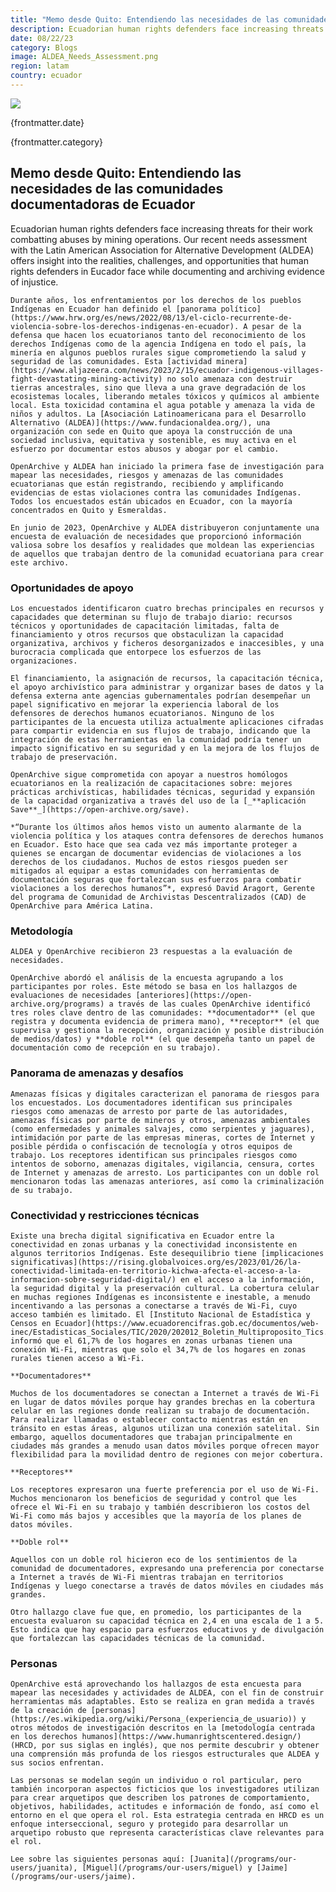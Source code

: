 ```yaml
---
title: "Memo desde Quito: Entendiendo las necesidades de las comunidades documentadoras de Ecuador"
description: Ecuadorian human rights defenders face increasing threats for their work combatting abuses by mining operations. Our recent needs assessment with the Latin American Association for Alternative Development (ALDEA) offers insight into the realities, challenges, and opportunities that human rights defenders in Eucador face while documenting and archiving evidence of injustice.  
date: 08/22/23
category: Blogs
image: ALDEA_Needs_Assessment.png
region: latam
country: ecuador
---
```



<ArticleHeaderSection>

![](ALDEA_Needs_Assessment.png)

{frontmatter.date}

{frontmatter.category}

## Memo desde Quito: Entendiendo las necesidades de las comunidades documentadoras de Ecuador

Ecuadorian human rights defenders face increasing threats for their work combatting abuses by mining operations. Our recent needs assessment with the Latin American Association for Alternative Development (ALDEA) offers insight into the realities, challenges, and opportunities that human rights defenders in Eucador face while documenting and archiving evidence of injustice.  

</ArticleHeaderSection>
<ContentSection>

    Durante años, los enfrentamientos por los derechos de los pueblos Indígenas en Ecuador han definido el [panorama político](https://www.hrw.org/es/news/2022/08/13/el-ciclo-recurrente-de-violencia-sobre-los-derechos-indigenas-en-ecuador). A pesar de la defensa que hacen los ecuatorianos tanto del reconocimiento de los derechos Indígenas como de la agencia Indígena en todo el país, la minería en algunos pueblos rurales sigue comprometiendo la salud y seguridad de las comunidades. Esta [actividad minera](https://www.aljazeera.com/news/2023/2/15/ecuador-indigenous-villages-fight-devastating-mining-activity) no solo amenaza con destruir tierras ancestrales, sino que lleva a una grave degradación de los ecosistemas locales, liberando metales tóxicos y químicos al ambiente local. Esta toxicidad contamina el agua potable y amenaza la vida de niños y adultos. La [Asociación Latinoamericana para el Desarrollo Alternativo (ALDEA)](https://www.fundacionaldea.org/), una organización con sede en Quito que apoya la construcción de una sociedad inclusiva, equitativa y sostenible, es muy activa en el esfuerzo por documentar estos abusos y abogar por el cambio.

    OpenArchive y ALDEA han iniciado la primera fase de investigación para mapear las necesidades, riesgos y amenazas de las comunidades ecuatorianas que están registrando, recibiendo y amplificando evidencias de estas violaciones contra las comunidades Indígenas. Todos los encuestados están ubicados en Ecuador, con la mayoría concentrados en Quito y Esmeraldas.

    En junio de 2023, OpenArchive y ALDEA distribuyeron conjuntamente una encuesta de evaluación de necesidades que proporcionó información valiosa sobre los desafíos y realidades que moldean las experiencias de aquellos que trabajan dentro de la comunidad ecuatoriana para crear este archivo.

### Oportunidades de apoyo

    Los encuestados identificaron cuatro brechas principales en recursos y capacidades que determinan su flujo de trabajo diario: recursos técnicos y oportunidades de capacitación limitadas, falta de financiamiento y otros recursos que obstaculizan la capacidad organizativa, archivos y ficheros desorganizados e inaccesibles, y una burocracia complicada que entorpece los esfuerzos de las organizaciones.

    El financiamiento, la asignación de recursos, la capacitación técnica, el apoyo archivístico para administrar y organizar bases de datos y la defensa externa ante agencias gubernamentales podrían desempeñar un papel significativo en mejorar la experiencia laboral de los defensores de derechos humanos ecuatorianos. Ninguno de los participantes de la encuesta utiliza actualmente aplicaciones cifradas para compartir evidencia en sus flujos de trabajo, indicando que la integración de estas herramientas en la comunidad podría tener un impacto significativo en su seguridad y en la mejora de los flujos de trabajo de preservación.

    OpenArchive sigue comprometida con apoyar a nuestros homólogos ecuatorianos en la realización de capacitaciones sobre: mejores prácticas archivísticas, habilidades técnicas, seguridad y expansión de la capacidad organizativa a través del uso de la [_**aplicación Save**_](https://open-archive.org/save).

    *“Durante los últimos años hemos visto un aumento alarmante de la violencia política y los ataques contra defensores de derechos humanos en Ecuador. Esto hace que sea cada vez más importante proteger a quienes se encargan de documentar evidencias de violaciones a los derechos de los ciudadanos. Muchos de estos riesgos pueden ser mitigados al equipar a estas comunidades con herramientas de documentación seguras que fortalezcan sus esfuerzos para combatir violaciones a los derechos humanos”*, expresó David Aragort, Gerente del programa de Comunidad de Archivistas Descentralizados (CAD) de OpenArchive para América Latina.

### Metodología

    ALDEA y OpenArchive recibieron 23 respuestas a la evaluación de necesidades. 

    OpenArchive abordó el análisis de la encuesta agrupando a los participantes por roles. Este método se basa en los hallazgos de evaluaciones de necesidades [anteriores](https://open-archive.org/programs) a través de las cuales OpenArchive identificó tres roles clave dentro de las comunidades: **documentador** (el que registra y documenta evidencia de primera mano), **receptor** (el que supervisa y gestiona la recepción, organización y posible distribución de medios/datos) y **doble rol** (el que desempeña tanto un papel de documentación como de recepción en su trabajo).

### Panorama de amenazas y desafíos

    Amenazas físicas y digitales caracterizan el panorama de riesgos para los encuestados. Los documentadores identifican sus principales riesgos como amenazas de arresto por parte de las autoridades, amenazas físicas por parte de mineros y otros, amenazas ambientales (como enfermedades y animales salvajes, como serpientes y jaguares), intimidación por parte de las empresas mineras, cortes de Internet y posible pérdida o confiscación de tecnología y otros equipos de trabajo. Los receptores identifican sus principales riesgos como intentos de soborno, amenazas digitales, vigilancia, censura, cortes de Internet y amenazas de arresto. Los participantes con un doble rol mencionaron todas las amenazas anteriores, así como la criminalización de su trabajo.

### Conectividad y restricciones técnicas

    Existe una brecha digital significativa en Ecuador entre la conectividad en zonas urbanas y la conectividad inconsistente en algunos territorios Indígenas. Este desequilibrio tiene [implicaciones significativas](https://rising.globalvoices.org/es/2023/01/26/la-conectividad-limitada-en-territorio-kichwa-afecta-el-acceso-a-la-informacion-sobre-seguridad-digital/) en el acceso a la información, la seguridad digital y la preservación cultural. La cobertura celular en muchas regiones Indígenas es inconsistente e inestable, a menudo incentivando a las personas a conectarse a través de Wi-Fi, cuyo acceso también es limitado. El [Instituto Nacional de Estadística y Censos en Ecuador](https://www.ecuadorencifras.gob.ec/documentos/web-inec/Estadisticas_Sociales/TIC/2020/202012_Boletin_Multiproposito_Tics.pdf) informó que el 61,7% de los hogares en zonas urbanas tienen una conexión Wi-Fi, mientras que solo el 34,7% de los hogares en zonas rurales tienen acceso a Wi-Fi.

    **Documentadores**

    Muchos de los documentadores se conectan a Internet a través de Wi-Fi en lugar de datos móviles porque hay grandes brechas en la cobertura celular en las regiones donde realizan su trabajo de documentación. Para realizar llamadas o establecer contacto mientras están en tránsito en estas áreas, algunos utilizan una conexión satelital. Sin embargo, aquellos documentadores que trabajan principalmente en ciudades más grandes a menudo usan datos móviles porque ofrecen mayor flexibilidad para la movilidad dentro de regiones con mejor cobertura.

    **Receptores**

    Los receptores expresaron una fuerte preferencia por el uso de Wi-Fi. Muchos mencionaron los beneficios de seguridad y control que les ofrece el Wi-Fi en su trabajo y también describieron los costos del Wi-Fi como más bajos y accesibles que la mayoría de los planes de datos móviles.

    **Doble rol**

    Aquellos con un doble rol hicieron eco de los sentimientos de la comunidad de documentadores, expresando una preferencia por conectarse a Internet a través de Wi-Fi mientras trabajan en territorios Indígenas y luego conectarse a través de datos móviles en ciudades más grandes.

    Otro hallazgo clave fue que, en promedio, los participantes de la encuesta evaluaron su capacidad técnica en 2,4 en una escala de 1 a 5. Esto indica que hay espacio para esfuerzos educativos y de divulgación que fortalezcan las capacidades técnicas de la comunidad.

### Personas

    OpenArchive está aprovechando los hallazgos de esta encuesta para mapear las necesidades y actividades de ALDEA, con el fin de construir herramientas más adaptables. Esto se realiza en gran medida a través de la creación de [personas](https://es.wikipedia.org/wiki/Persona_(experiencia_de_usuario)) y otros métodos de investigación descritos en la [metodología centrada en los derechos humanos](https://www.humanrightscentered.design/) (HRCD, por sus siglas en inglés), que nos permite descubrir y obtener una comprensión más profunda de los riesgos estructurales que ALDEA y sus socios enfrentan.

    Las personas se modelan según un individuo o rol particular, pero también incorporan aspectos ficticios que los investigadores utilizan para crear arquetipos que describen los patrones de comportamiento, objetivos, habilidades, actitudes e información de fondo, así como el entorno en el que opera el rol. Esta estrategia centrada en HRCD es un enfoque interseccional, seguro y protegido para desarrollar un arquetipo robusto que representa características clave relevantes para el rol.

    Lee sobre las siguientes personas aquí: [Juanita](/programs/our-users/juanita), [Miguel](/programs/our-users/miguel) y [Jaime](/programs/our-users/jaime).

</ContentSection>
